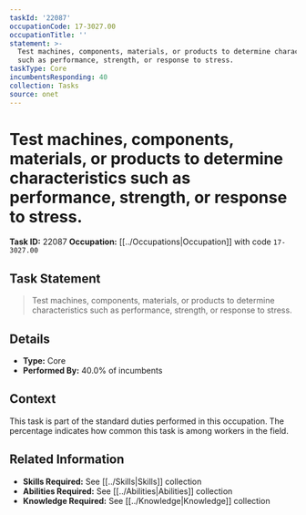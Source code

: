 ```yaml
---
taskId: '22087'
occupationCode: 17-3027.00
occupationTitle: ''
statement: >-
  Test machines, components, materials, or products to determine characteristics
  such as performance, strength, or response to stress.
taskType: Core
incumbentsResponding: 40
collection: Tasks
source: onet
---
```

# Test machines, components, materials, or products to determine characteristics such as performance, strength, or response to stress.

**Task ID:** 22087
**Occupation:** [[../Occupations|Occupation]] with code `17-3027.00`

## Task Statement

> Test machines, components, materials, or products to determine characteristics such as performance, strength, or response to stress.

## Details

- **Type:** Core
- **Performed By:** 40.0% of incumbents

## Context

This task is part of the standard duties performed in this occupation. The percentage indicates how common this task is among workers in the field.

## Related Information

- **Skills Required:** See [[../Skills|Skills]] collection
- **Abilities Required:** See [[../Abilities|Abilities]] collection
- **Knowledge Required:** See [[../Knowledge|Knowledge]] collection
